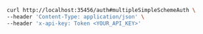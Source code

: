 ```bash showLineNumbers copy filename="Multiple Simple Scheme Auth usage example"
curl http://localhost:35456/auth#multipleSimpleSchemeAuth \
--header 'Content-Type: application/json' \
--header 'x-api-key: Token <YOUR_API_KEY>'
```
